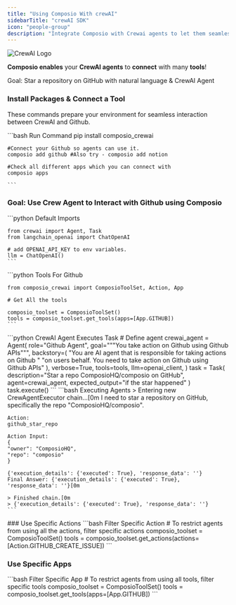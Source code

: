 ```yaml
---
title: "Using Composio With crewAI"
sidebarTitle: "crewAI SDK"
icon: "people-group"
description: "Integrate Composio with Crewai agents to let them seamlessly interact with external apps"
---
```


<img src="https://i.imgur.com/jXeNUda.png" alt="CrewAI Logo" />

**Composio enables** your **CrewAI agents** to **connect** with many **tools**!

<Tip>
  Goal: Star a repository on GitHub with natural language & CrewAI Agent
</Tip>

### Install Packages & Connect a Tool

These commands prepare your environment for seamless interaction between CrewAI and Github.

<CodeGroup>
    ```bash Run Command
    pip install composio_crewai

    #Connect your Github so agents can use it.
    composio add github #Also try - composio add notion

    #Check all different apps which you can connect with
    composio apps

    ```

</CodeGroup>

### Goal: Use Crew Agent to Interact with Github using Composio

<Steps>
<Step title="Import Base Packages">

<CodeGroup>
    ```python Default Imports

    from crewai import Agent, Task
    from langchain_openai import ChatOpenAI

    # add OPENAI_API_KEY to env variables.
    llm = ChatOpenAI()
    ```

</CodeGroup>

</Step>

<Step title="Fetch all Tools via Composio">

<CodeGroup>
    ```python Tools For Github

    from composio_crewai import ComposioToolSet, Action, App

    # Get All the tools

    composio_toolset = ComposioToolSet()
    tools = composio_toolset.get_tools(apps=[App.GITHUB])
    ```

</CodeGroup>

</Step>

<Step title="Execute the Agent">

<CodeGroup>
    ```python CrewAI Agent Executes Task
    # Define agent
    crewai_agent = Agent(
        role="Github Agent",
        goal="""You take action on Github using Github APIs""",
        backstory=(
            "You are AI agent that is responsible for taking actions on Github "
            "on users behalf. You need to take action on Github using Github APIs"
        ),
        verbose=True,
        tools=tools,
        llm=openai_client,
    )
    task = Task(
        description="Star a repo ComposioHQ/composio on GitHub",
        agent=crewai_agent,
        expected_output="if the star happened"
    )
    task.execute()
    ```

</CodeGroup>

</Step>

<Step title="Check Response">

<CodeGroup>
    ```bash Executing Agents
    > Entering new CrewAgentExecutor chain...[0m
    I need to star a repository on GitHub, specifically the repo "ComposioHQ/composio".

    Action:
    github_star_repo

    Action Input:
    {
    "owner": "ComposioHQ",
    "repo": "composio"
    }

    {'execution_details': {'executed': True}, 'response_data': ''}
    Final Answer: {'execution_details': {'executed': True}, 'response_data': ''}[0m

    > Finished chain.[0m
    > {'execution_details': {'executed': True}, 'response_data': ''}
    ```

</CodeGroup>

</Step>
</Steps>
### Use Specific Actions
<CodeGroup>
    ```bash Filter Specific Action
    # To restrict agents from using all the actions, filter specific actions
    composio_toolset = ComposioToolSet()
    tools = composio_toolset.get_actions(actions=[Action.GITHUB_CREATE_ISSUE])
    ```
</CodeGroup>

### Use Specific Apps

<CodeGroup>
    ```bash Filter Specific App 
    # To restrict agents from using all tools, filter specific tools 
    composio_toolset = ComposioToolSet() 
    tools = composio_toolset.get_tools(apps=[App.GITHUB]) 
    ```
</CodeGroup>
